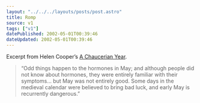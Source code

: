 ```yaml
---
layout: "../../../layouts/posts/post.astro"
title: Romp
source: v1
tags: ["v1"]
datePublished: 2002-05-01T00:39:46
dateUpdated: 2002-05-01T00:39:46
---
```


Excerpt from Helen Cooper&#8217;s [A Chaucerian Year][1].

> &#8220;Odd things happen to the hormones in May; and although people did not know about hormones, they were entirely familiar with their symptoms&#8230; but May was not entirely good. Some days in the medieval calendar were believed to bring bad luck, and early May is recurrently dangerous.&#8221;

[1]: http://www.penguin.co.uk/shared/SharedDisplay/1,,48994_0,00.html "A Chaucerian Year at the Penguin Classics website"
